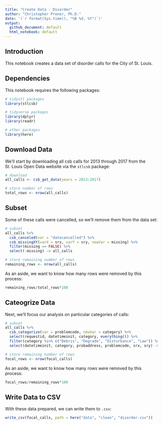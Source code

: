 ```yaml
---
title: "Create Data - Disorder"
author: "Christopher Prener, Ph.D."
date: '(`r format(Sys.time(), "%B %d, %Y")`)'
output: 
  github_document: default
  html_notebook: default 
---
```


## Introduction
This notebook creates a data set of disorder calls for the City of St. Louis.

## Dependencies
This notebook requires the following packages:

```r
# tidystl packages
library(stlcsb)

# tidyverse packages
library(dplyr)
library(readr)

# other packages
library(here)
```

## Download Data
We'll start by downloading all csb calls for 2013 through 2017 from the St. Louis Open Data website via the `stlcsb` package:

```r
# download
all_calls <- csb_get_data(years = 2013:2017)

# store number of rows
total_rows <- nrow(all_calls)
```

## Subset
Some of these calls were cancelled, so we'll remove them from the data set:

```r
# subset
all_calls %>% 
  csb_canceled(var = "datecancelled") %>%
  csb_missingXY(varX = srx, varY = sry, newVar = missing) %>%
  filter(missing == FALSE) %>%
  select(-missing) -> all_calls

# store remaining number of rows
remaining_rows <- nrow(all_calls)
```

As an aside, we want to know how many rows were removed by this process:

```r
remaining_rows/total_rows*100
```

## Cateogrize Data
Next, we'll focus our analysis on particular categories of calls:

```r
# subset
all_calls %>% 
  csb_categorize(var = problemcode, newVar = category) %>%
  select(requestid, datetimeinit, category, everything()) %>%
  filter(category %in% c("Debris", "Degrade", "Disturbance", "Law")) %>%
  select(datetimeinit, category, probaddress, problemcode, srx, sry) -> focal_calls

# store remaining number of rows
focal_rows <- nrow(focal_calls)
```

As an aside, we want to know how many rows were removed by this process:

```r
focal_rows/remaining_rows*100
```

## Write Data to CSV
With these data prepared, we can write them to `.csv`:

```r
write_csv(focal_calls, path = here("data", "clean", "disorder.csv"))
```

